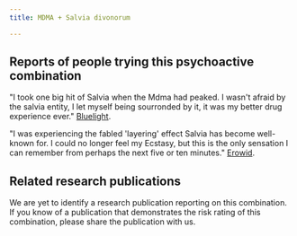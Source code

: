 ---
title: MDMA + Salvia divonorum

---

## Reports of people trying this psychoactive combination

"I took one big hit of Salvia when the Mdma had peaked. I wasn't afraid by the salvia entity, I let myself being sourronded by it, it was my better drug experience ever." [Bluelight](https://bluelight.org/xf/threads/salvia-and-mdma.457210/).

"I was experiencing the fabled 'layering' effect Salvia has become well-known for. I could no longer feel my Ecstasy, but this is the only sensation I can remember from perhaps the next five or ten minutes." [Erowid](https://erowid.org/experiences/exp.php?ID=53021).


## Related research publications

We are yet to identify a research publication reporting on this combination. If you know of a publication that demonstrates the risk rating of this combination, please share the publication with us.



